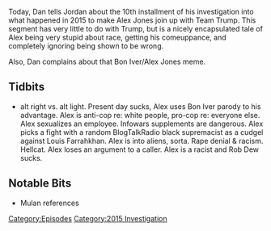 {{Episode
    | title             = September 2-4, 2015
    | caption           = [https://knowledgefight.libsyn.com/knowledge-fight-sep-2-4-2015 Listen to this episode on Libsyn]
    | episodeNumber     = 65
    | length            = 01:42:37
    | coverageStartDate = September 2, 2015
    | coverageEndDate   = September 4, 2015
    | episodeType       = [[:Category:2015 Investigation|2015 Investigation]]
    | appearance        = [["Dr." Ed Group]], [[Joe Biggs]], [[Rob Dew]], [[Nathaniel (caller)]]
    | beverage          = Manzanita Sol
    | previousEpisode   = [[64: Aug 27-Sep 1, 2015]]
    | nextEpisode       = [[66: September 6-17, 2015]]
}}

{{Stub}}

Today, Dan tells Jordan about the 10th installment of his investigation into what happened in 2015 to make Alex Jones join up with Team Trump. This segment has very little to do with Trump, but is a nicely encapsulated tale of Alex being very stupid about race, getting his comeuppance, and completely ignoring being shown to be wrong.

Also, Dan complains about that Bon Iver/Alex Jones meme.

==Tidbits==

*alt right vs. alt light. Present day sucks, Alex uses Bon Iver parody to his advantage. Alex is anti-cop re: white people, pro-cop re: everyone else. Alex sexualizes an employee. Infowars supplements are dangerous. Alex picks a fight with a random BlogTalkRadio black supremacist as a cudgel against Louis Farrahkhan. Alex is into aliens, sorta. Rape denial & racism. Hellcat. Alex loses an argument to a caller. Alex is a racist and Rob Dew sucks.

==Notable Bits==

*Mulan references

[[Category:Episodes]]
[[Category:2015 Investigation]]